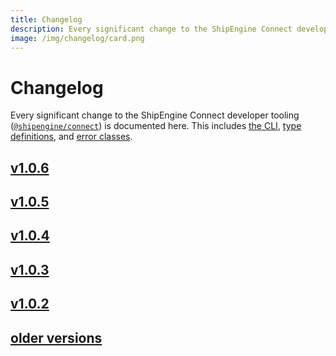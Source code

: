 ```yaml
---
title: Changelog
description: Every significant change to the ShipEngine Connect developer tooling is documented here
image: /img/changelog/card.png
---
```




Changelog
=================

Every significant change to the ShipEngine Connect developer tooling ([`@shipengine/connect`](https://www.npmjs.com/package/@shipengine/connect)) is documented here. This includes [the CLI](../docs/cli.mdx), [type definitions](../docs/typescript.mdx), and [error classes](../docs/error-handling.mdx#error-classes).

<div className={styles.changelog}>

## [v1.0.6](v1.0.6.mdx)

## [v1.0.5](v1.0.5.mdx)

## [v1.0.4](v1.0.4.mdx)

## [v1.0.3](v1.0.3.mdx)

## [v1.0.2](v1.0.2.mdx)

## [older versions](v0.0.34.mdx)

</div>
